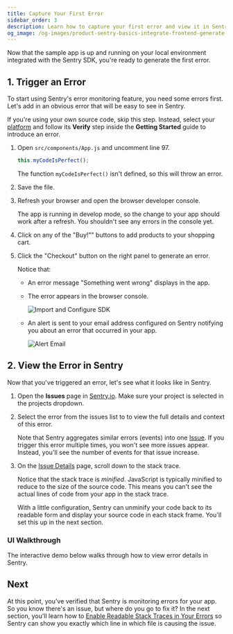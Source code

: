 ```yaml
---
title: Capture Your First Error
sidebar_order: 3
description: Learn how to capture your first error and view it in Sentry.
og_image: /og-images/product-sentry-basics-integrate-frontend-generate-first-error.png
---
```


Now that the sample app is up and running on your local environment integrated with the Sentry SDK, you're ready to generate the first error.

## 1. Trigger an Error

To start using Sentry's error monitoring feature, you need some errors first. Let's add in an obvious error that will be easy to see in Sentry.

If you're using your own source code, skip this step. Instead, select your [platform](/platforms/) and follow its **Verify** step inside the **Getting Started** guide to introduce an error.

1. Open `src/components/App.js` and uncomment line 97.

   ```javascript {filename:src/components/App.js}
   this.myCodeIsPerfect();
   ```

   The function `myCodeIsPerfect()` isn't defined, so this will throw an error.

1. Save the file.

1. Refresh your browser and open the browser developer console.

   The app is running in develop mode, so the change to your app should work after a refresh. You shouldn't see any errors in the console yet.

1. Click on any of the "Buy!"" buttons to add products to your shopping cart.

1. Click the "Checkout" button on the right panel to generate an error.

   <Arcade src="https://demo.arcade.software/fEC5K0E8owyg5R45ePEo?embed" />

   Notice that:

   - An error message "Something went wrong" displays in the app.
   - The error appears in the browser console.

     ![Import and Configure SDK](./img/generate-first-error-01.png)

   - An alert is sent to your email address configured on Sentry notifying you about an error that occurred in your app.

     ![Alert Email](./img/new_issue_email.png)

## 2. View the Error in Sentry

Now that you've triggered an error, let's see what it looks like in Sentry.

1. Open the **Issues** page in [Sentry.io](https://sentry.io/). Make sure your project is selected in the projects dropdown.

2. Select the error from the issues list to to view the full details and context of this error.

   Note that Sentry aggregates similar errors (events) into one [Issue](/product/issues/). If you trigger this error multiple times, you won't see more issues appear. Instead, you'll see the number of events for that issue increase.

3. On the [Issue Details](/product/issues/issue-details/) page, scroll down to the stack trace.

   Notice that the stack trace is _minified_. JavaScript is typically minified to reduce to the size of the source code. This means you can't see the actual lines of code from your app in the stack trace.

   With a little configuration, Sentry can unminify your code back to its readable form and display your source code in each stack frame. You'll set this up in the next section.

### UI Walkthrough

The interactive demo below walks through how to view error details in Sentry.

<Arcade src="https://demo.arcade.software/nTTSJdR4TyqHATbVMOzA?embed" />

## Next

At this point, you've verified that Sentry is monitoring errors for your app. So you know there's an issue, but where do you go to fix it? In the next section, you'll learn how to [Enable Readable Stack Traces in Your Errors](/product/sentry-basics/integrate-frontend/upload-source-maps/) so Sentry can show you exactly which line in which file is causing the issue.
